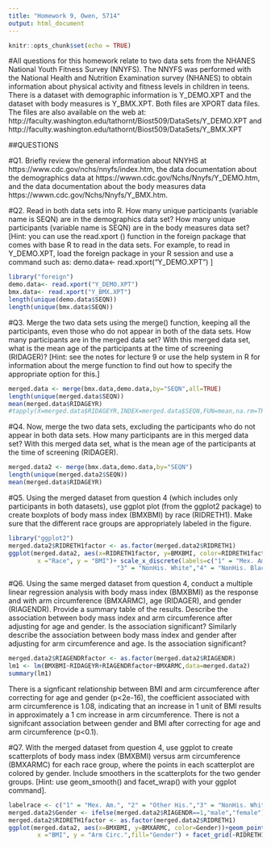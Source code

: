 ```yaml
---
title: "Homework 9, Owen, 5714"
output: html_document
---
```


```r
knitr::opts_chunk$set(echo = TRUE)
```

#All questions for this homework relate to two data sets from the NHANES National Youth Fitness Survey (NNYFS).  The NNYFS was performed with the National Health and Nutrition Examination survey (NHANES) to obtain information about physical activity and fitness levels in children in teens.   There is a dataset with demographic information is Y_DEMO.XPT and the dataset with body measures is Y_BMX.XPT.  Both files are XPORT data files.  The files are also available on the web at: http://faculty.washington.edu/tathornt/Biost509/DataSets/Y_DEMO.XPT and http://faculty.washington.edu/tathornt/Biost509/DataSets/Y_BMX.XPT


##QUESTIONS 

#Q1.	Briefly review the general information about NNYHS at https://www.cdc.gov/nchs/nnyfs/index.htm, the data documentation about the demographics data at  https://wwwn.cdc.gov/Nchs/Nnyfs/Y_DEMO.htm, and the data documentation about the body measures data  https://wwwn.cdc.gov/Nchs/Nnyfs/Y_BMX.htm.  

#Q2.	Read in both data sets into R.   How many unique participants (variable name is SEQN) are in the demographics data set? How many unique participants (variable name is SEQN) are in the body measures data set?
 [Hint: you can use the read.xport () function in the foreign package that comes with base R to read in the data sets.  For example, to read in Y_DEMO.XPT, load the foreign package in your R session and use a command such as: demo.data<- read.xport("Y_DEMO.XPT")  ]
```r
library("foreign")
demo.data<- read.xport("Y_DEMO.XPT")
bmx.data<- read.xport("Y_BMX.XPT")
length(unique(demo.data$SEQN))
length(unique(bmx.data$SEQN))
```
 
#Q3.	 Merge the two data sets using the merge()  function, keeping all the participants, even those who do not appear in both of the data sets. How many participants are in the merged data set? With this merged data set, what is the mean age of the participants at the time of screening (RIDAGER)?
[Hint: see the notes for lecture 9 or use the help system in R for information about the merge function to find out how to specify the appropriate option for this.] 
```r
merged.data <- merge(bmx.data,demo.data,by="SEQN",all=TRUE)
length(unique(merged.data$SEQN))
mean(merged.data$RIDAGEYR)
#tapply(X=merged.data$RIDAGEYR,INDEX=merged.data$SEQN,FUN=mean,na.rm=TRUE)
```


#Q4.	Now, merge the two data sets, excluding the participants who do not appear in both data sets.   How many participants are in this merged data set? With this merged data set, what is the mean age of the participants at the time of screening (RIDAGER).
```r
merged.data2 <- merge(bmx.data,demo.data,by="SEQN")
length(unique(merged.data2$SEQN))
mean(merged.data$RIDAGEYR)
```

#Q5.	Using the merged dataset from question 4 (which includes only participants in both datasets), use ggplot plot (from the ggplot2 package) to create boxplots of body mass index (BMXBMI) by race (RIDRETH1).  Make sure that the different race groups are appropriately labeled in the figure.

```r
library("ggplot2")
merged.data2$RIDRETH1factor <- as.factor(merged.data2$RIDRETH1)
ggplot(merged.data2, aes(x=RIDRETH1factor, y=BMXBMI, color=RIDRETH1factor))+geom_boxplot()+labs(title="BMI by Race",
        x ="Race", y = "BMI")+ scale_x_discrete(labels=c("1" = "Mex. Am.", "2" = "Other His.",
                              "3" = "NonHis. White","4" = "NonHis. Black", "5" = "Other Race")) + theme(legend.position="none")
```


#Q6.	Using the same merged dataset from question 4, conduct a multiple linear regression analysis with body mass index (BMXBMI) as the response and with arm circumference (BMXARMC), age (RIDAGER), and gender (RIAGENDR).   Provide a summary table of the results.    Describe the association between body mass index and arm circumference after adjusting for age and gender. Is the association significant?   Similarly describe the association between body mass index and gender after adjusting for arm circumference and age. Is the association significant?

```r
merged.data2$RIAGENDRfactor <- as.factor(merged.data2$RIAGENDR)
lm1 <- lm(BMXBMI~RIDAGEYR+RIAGENDRfactor+BMXARMC,data=merged.data2)
summary(lm1)
```
There is a signficant relationship between BMI and arm circumference after correcting for age and gender (p<2e-16), the coefficient associated with arm circumference is 1.08, indicating that an increase in 1 unit of BMI results in approximately a 1 cm increase in arm circumference.  There is not a signifcant association between gender and BMI after correcting for age and arm circumference (p<0.1).

#Q7.	With the merged dataset from question 4, use ggplot to create scatterplots of body mass index (BMXBMI) versus arm circumference (BMXARMC) for each race group, where the points in each scatterplot are colored by gender.  Include smoothers in the scatterplots for the two gender groups. [Hint:  use geom_smooth() and facet_wrap()  with your ggplot command].

```r
labelrace <- c("1" = "Mex. Am.", "2" = "Other His.","3" = "NonHis. White","4" = "NonHis. Black", "5" = "Other Race")
merged.data2$Gender <- ifelse(merged.data2$RIAGENDR==1,"male","female")
merged.data2$RIDRETH1factor <- as.factor(merged.data2$RIDRETH1)
ggplot(merged.data2, aes(x=BMXBMI, y=BMXARMC, color=Gender))+geom_point()+geom_smooth()+labs(title="BMI by Arm Circumference",
        x ="BMI", y = "Arm Circ.",fill="Gender") + facet_grid(~RIDRETH1factor,labeller=labeller(RIDRETH1factor=labelrace))
```

